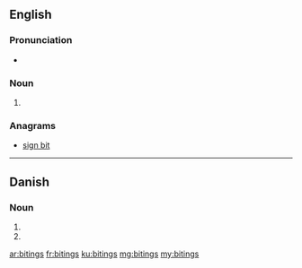 ==English==

===Pronunciation===
* {{IPA|/ˈbaɪtɪŋz/|lang=en}}

===Noun===
{{head|en|noun plural form}}

# {{plural of|biting|lang=en}}

===Anagrams===
* [[sign bit#English|sign bit]]

----

==Danish==

===Noun===
{{head|da|noun form|g=c}}

# {{genitive singular indefinite of|biting|lang=da}}
# {{genitive plural indefinite of|biting|lang=da}}

[[ar:bitings]]
[[fr:bitings]]
[[ku:bitings]]
[[mg:bitings]]
[[my:bitings]]